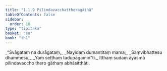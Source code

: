 ```yaml
---
title: "1.1.9 Pilindavacchattheragāthā"
tableOfContents: false
sidebar:
  order: 10
type: "tipitaka"
basket: "su"
book: "th1"
---
```



<DynamicBreadcrumb />

<Division number="9" book="th1" bookNo="19" page="221">

<Paragraph number="21" type="verses" book="th1">
_“Svāgataṃ na durāgataṃ,_  
_Nayidaṃ dumantitaṃ mama;_  
_Saṃvibhattesu dhammesu,_  
_Yaṃ seṭṭhaṃ tadupāgamin”ti._  

</Paragraph>

<Paragraph number="22" book="th1">
Itthaṃ sudaṃ āyasmā pilindavaccho thero gāthaṃ abhāsitthāti.
</Paragraph>
</Division>
